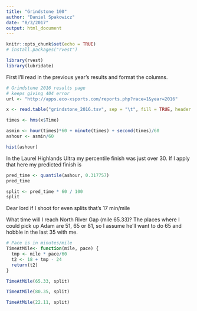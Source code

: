 ```yaml
---
title: "Grindstone 100"
author: "Daniel Spakowicz"
date: "8/3/2017"
output: html_document
---
```


```r
knitr::opts_chunk$set(echo = TRUE)
# install.packages("rvest")

library(rvest)
library(lubridate)
```

First I'll read in the previous year's results and format the columns.

```r
# Grindstone 2016 results page 
# keeps giving 404 error
url <- "http://apps.eco-xsports.com/reports.php?race=1&year=2016"

x <- read.table("grindstone_2016.tsv", sep = "\t", fill = TRUE, header = TRUE)

times <- hms(x$Time)

asmin <- hour(times)*60 + minute(times) + second(times)/60
ashour <- asmin/60
```

```r
hist(ashour)
```

In the Laurel Highlands Ultra my percentile finish was just over 30. If I apply that here my predicted finish is 
```r
pred_time <- quantile(ashour, 0.317757)
pred_time
```

```r
split <- pred_time * 60 / 100
split
```

Dear lord if I shoot for even splits that's 17 min/mile

What time will I reach North River Gap (mile 65.33)? The places where I could pick up Adam are 51, 65 or 81, so I assume he'll want to do 65 and hobble in the last 35 with me.

```r
# Pace is in minutes/mile
TimeAtMile<- function(mile, pace) {
  tmp <- mile * pace/60
  t2 <- 18 + tmp - 24
  return(t2)
}

TimeAtMile(65.33, split)
```

```r
TimeAtMile(80.35, split)
```

```r
TimeAtMile(22.11, split)
```

